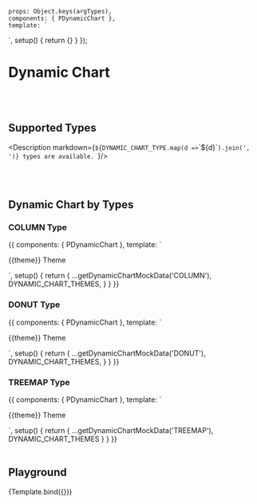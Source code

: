

<Meta title='Data Display/Dynamic/Dynamic Chart' argTypes={getDynamicChartArgTypes()}
/>


    props: Object.keys(argTypes),
    components: { PDynamicChart },
    template: `
<div class="h-full w-full overflow p-8">
    <p-dynamic-chart
        :type="type"
        :loading="loading"
        :data="data"
        :value-options="valueOptions"
        :name-options="nameOptions"
        :theme="theme"
        style="height: 500px;"
    >
    </p-dynamic-chart>
</div>
    `,
    setup() {
        return {}
    }
});


# Dynamic Chart
<br/>
<br/>

## Supported Types

<Description markdown={`
${DYNAMIC_CHART_TYPE.map(d => `\`${d}\``).join(', ')} types are available.
`}/>

<br/>
<br/>

## Dynamic Chart by Types

### COLUMN Type

<Canvas>
    <Story name="COLUMN Type" >
{{
    components: { PDynamicChart },
    template: `
<div class="h-full w-full overflow p-8 bg-gray-100">
    <div class="grid gap-4 grid-cols-3">
        <div v-for="theme in DYNAMIC_CHART_THEMES" :key="theme" class="rounded-md bg-white p-4">
            <p class="font-bold my-3">{{theme}} Theme</p>
            <p-dynamic-chart
                type="COLUMN"
                :data="data"
                :theme="theme"
            >
            </p-dynamic-chart>
        </div>
    </div>
</div>
    `,
    setup() {
        return {
            ...getDynamicChartMockData('COLUMN'),
            DYNAMIC_CHART_THEMES,
        }
    }
}}
    </Story>
</Canvas>


### DONUT Type

<Canvas>
    <Story name="DONUT Type" >
{{
    components: { PDynamicChart },
    template: `
<div class="h-full w-full overflow p-8 bg-gray-100">
    <div class="grid gap-4 grid-cols-3">
        <div v-for="theme in DYNAMIC_CHART_THEMES" :key="theme" class="rounded-md bg-white p-4">
            <p class="font-bold my-3">{{theme}} Theme</p>
            <p-dynamic-chart
                type="DONUT"
                :data="data"
                :theme="theme"
            >
            </p-dynamic-chart>
        </div>
    </div>
</div>
    `,
    setup() {
        return {
            ...getDynamicChartMockData('DONUT'),
            DYNAMIC_CHART_THEMES,
        }
    }
}}
    </Story>
</Canvas>

### TREEMAP Type


<Canvas>
    <Story name="TREEMAP Type" >
{{
    components: { PDynamicChart },
    template: `
<div class="h-full w-full overflow p-8 bg-gray-100">
    <div class="grid gap-4 grid-cols-3">
        <div v-for="theme in DYNAMIC_CHART_THEMES" :key="theme" class="rounded-md bg-white p-4">
            <p class="font-bold my-3">{{theme}} Theme</p>
            <p-dynamic-chart
                type="TREEMAP"
                :data="data"
                :theme="theme"
            >
            </p-dynamic-chart>
        </div>
    </div>
</div>
    `,
    setup() {
        return {
            ...getDynamicChartMockData('TREEMAP'),
            DYNAMIC_CHART_THEMES
        }
    }
}}
    </Story>
</Canvas>

<br/>
<br/>

## Playground

<Canvas>
    <Story name="Playground" args={{
        data: getDynamicChartMockData('COLUMN').data
    }}>
        {Template.bind({})}
    </Story>
</Canvas>

<ArgsTable story="Playground"/>
